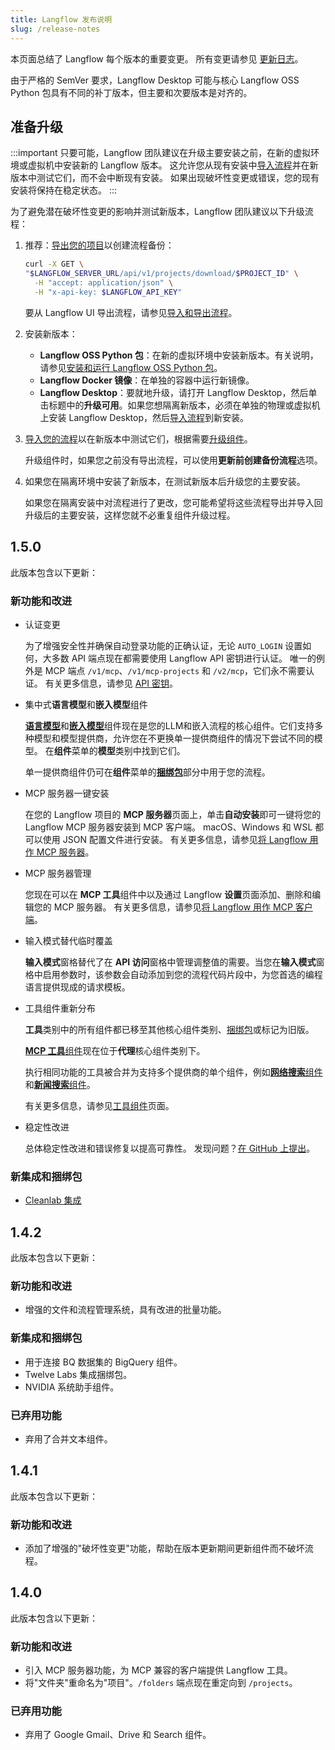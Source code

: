 ```yaml
---
title: Langflow 发布说明
slug: /release-notes
---
```



本页面总结了 Langflow 每个版本的重要变更。
所有变更请参见 [更新日志](https://github.com/langflow-ai/langflow/releases/latest)。

由于严格的 SemVer 要求，Langflow Desktop 可能与核心 Langflow OSS Python 包具有不同的补丁版本，但主要和次要版本是对齐的。

## 准备升级

:::important
只要可能，Langflow 团队建议在升级主要安装之前，在新的虚拟环境或虚拟机中安装新的 Langflow 版本。
这允许您从现有安装中[导入流程](/concepts-flows-import#import-a-flow)并在新版本中测试它们，而不会中断现有安装。
如果出现破坏性变更或错误，您的现有安装将保持在稳定状态。
:::

为了避免潜在破坏性变更的影响并测试新版本，Langflow 团队建议以下升级流程：

1. 推荐：[导出您的项目](/api-projects#export-a-project)以创建流程备份：

    ```bash
    curl -X GET \
    "$LANGFLOW_SERVER_URL/api/v1/projects/download/$PROJECT_ID" \
      -H "accept: application/json" \
      -H "x-api-key: $LANGFLOW_API_KEY"
    ```

   要从 Langflow UI 导出流程，请参见[导入和导出流程](/concepts-flows-import)。

2. 安装新版本：

   * **Langflow OSS Python 包**：在新的虚拟环境中安装新版本。有关说明，请参见[安装和运行 Langflow OSS Python 包](/get-started-installation#install-and-run-the-langflow-oss-python-package)。
   * **Langflow Docker 镜像**：在单独的容器中运行新镜像。
   * **Langflow Desktop**：要就地升级，请打开 Langflow Desktop，然后单击标题中的**升级可用**。如果您想隔离新版本，必须在单独的物理或虚拟机上安装 Langflow Desktop，然后[导入流程](/concepts-flows-import)到新安装。

3. [导入您的流程](/concepts-flows-import)以在新版本中测试它们，根据需要[升级组件](/concepts-components#component-versions)。

    升级组件时，如果您之前没有导出流程，可以使用**更新前创建备份流程**选项。

4. 如果您在隔离环境中安装了新版本，在测试新版本后升级您的主要安装。

    如果您在隔离安装中对流程进行了更改，您可能希望将这些流程导出并导入回升级后的主要安装，这样您就不必重复组件升级过程。

## 1.5.0

此版本包含以下更新：

### 新功能和改进

- 认证变更

    为了增强安全性并确保自动登录功能的正确认证，无论 `AUTO_LOGIN` 设置如何，大多数 API 端点现在都需要使用 Langflow API 密钥进行认证。
    唯一的例外是 MCP 端点 `/v1/mcp`、`/v1/mcp-projects` 和 `/v2/mcp`，它们永不需要认证。
    有关更多信息，请参见 [API 密钥](/configuration-api-keys)。

- 集中式**语言模型**和**嵌入模型**组件

    [**语言模型**](/components-models)和[**嵌入模型**](/components-embedding-models)组件现在是您的LLM和嵌入流程的核心组件。它们支持多种模型和模型提供商，允许您在不更换单一提供商组件的情况下尝试不同的模型。
    在**组件**菜单的**模型**类别中找到它们。

    单一提供商组件仍可在**组件**菜单的[**捆绑包**](/components-bundle-components)部分中用于您的流程。

- MCP 服务器一键安装

    在您的 Langflow 项目的 **MCP 服务器**页面上，单击**自动安装**即可一键将您的 Langflow MCP 服务器安装到 MCP 客户端。
    macOS、Windows 和 WSL 都可以使用 JSON 配置文件进行安装。
    有关更多信息，请参见[将 Langflow 用作 MCP 服务器](/mcp-server)。

- MCP 服务器管理

    您现在可以在 **MCP 工具**组件中以及通过 Langflow **设置**页面添加、删除和编辑您的 MCP 服务器。
    有关更多信息，请参见[将 Langflow 用作 MCP 客户端](/mcp-client)。

- 输入模式替代临时覆盖

    **输入模式**窗格替代了在 **API 访问**窗格中管理调整值的需要。当您在**输入模式**窗格中启用参数时，该参数会自动添加到您的流程代码片段中，为您首选的编程语言提供现成的请求模板。

- 工具组件重新分布

    **工具**类别中的所有组件都已移至其他核心组件类别、[捆绑包](/components-bundle-components)或标记为旧版。

    [**MCP 工具**组件](/mcp-client)现在位于**代理**核心组件类别下。

    执行相同功能的工具被合并为支持多个提供商的单个组件，例如[**网络搜索**组件](/components-data#web-search)和[**新闻搜索**组件](/components-data#news-search)。

    有关更多信息，请参见[工具组件](/components-tools)页面。

- 稳定性改进

    总体稳定性改进和错误修复以提高可靠性。
    发现问题？[在 GitHub 上提出](https://github.com/langflow-ai/langflow/issues)。

### 新集成和捆绑包

- [Cleanlab 集成](/integrations-cleanlab)

## 1.4.2

此版本包含以下更新：

### 新功能和改进
- 增强的文件和流程管理系统，具有改进的批量功能。

### 新集成和捆绑包
- 用于连接 BQ 数据集的 BigQuery 组件。
- Twelve Labs 集成捆绑包。
- NVIDIA 系统助手组件。

### 已弃用功能

- 弃用了合并文本组件。

## 1.4.1

此版本包含以下更新：

### 新功能和改进

- 添加了增强的"破坏性变更"功能，帮助在版本更新期间更新组件而不破坏流程。

## 1.4.0

此版本包含以下更新：

### 新功能和改进

- 引入 MCP 服务器功能，为 MCP 兼容的客户端提供 Langflow 工具。
- 将"文件夹"重命名为"项目"。`/folders` 端点现在重定向到 `/projects`。

### 已弃用功能

- 弃用了 Google Gmail、Drive 和 Search 组件。